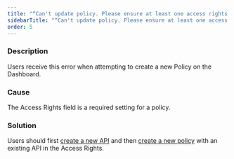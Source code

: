```yaml
---
title: "“Can't update policy. Please ensure at least one access rights setting is set“"
sidebarTitle: "“Can't update policy. Please ensure at least one access rights setting is set“"
order: 5
---
```


### Description

Users receive this error when attempting to create a new Policy on the Dashboard.

### Cause

The Access Rights field is a required setting for a policy.

### Solution

Users should first [create a new API](/5.5/getting-started/create-api) and then [create a new policy](/5.5/getting-started/create-security-policy) with an existing API in the Access Rights.

